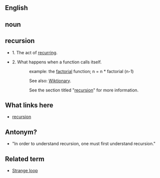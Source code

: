 ==English==

==noun==

==recursion==

*1. The act of [http://wiktionary.org/wiki/Recursion recurring].

*2. What happens when a function calls itself.

::example: the [[en:factorial|factorial]] function; n = n * factorial (n-1)

:::See also: [[Wiktionary]].

:: See the section titled "[http://wiktionary.org/wiki/Recursion#recursion recursion]" for more information.

==What links here==
* [http://wiktionary.org/wiki/Recursion recursion]

==Antonym?==
*"In order to understand recursion, one must first understand recursion."


==Related term==
*[[en:Strange loop|Strange loop]]